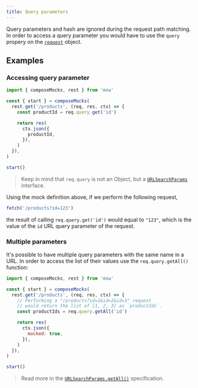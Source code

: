 ```yaml
---
title: Query parameters
---
```


Query parameters and hash are ignored during the request path matching. In order to access a query parameter you would have to use the `query` propery on the [`request`](/docs/basics/response-resolver/request) object.

## Examples

### Accessing query parameter

```js
import { composeMocks, rest } from 'msw'

const { start } = composeMocks(
  rest.get('/products', (req, res, ctx) => {
    const productId = req.query.get('id')

    return res(
      ctx.json({
        productId,
      }),
    )
  }),
)

start()
```

> Keep in mind that `req.query` is not an Object, but a [`URLSearchParams`](https://developer.mozilla.org/en-US/docs/Web/API/URLSearchParams) interface.

Using the mock definition above, if we perform the following request,

```js
fetch('/products?id=123')
```

the result of calling `req.query.get('id')` would equal to `"123"`, which is the value of the `id` URL query parameter of the request.

### Multiple parameters

It's possible to have multiple query parameters with the same name in a URL. In order to access the list of their values use the `req.query.getAll()` function:

```js
import { composeMocks, rest } from 'msw'

const { start } = composeMocks(
  rest.get('/products', (req, res, ctx) => {
    // Performing a "/products?id=1&id=2&id=3" request
    // would return the list of [1, 2, 3] as `productIds`.
    const productIds = req.query.getAll('id')

    return res(
      ctx.json({
        mocked: true,
      }),
    )
  }),
)

start()
```

> Read more in the [`URLSearchParams.getAll()`](https://developer.mozilla.org/en-US/docs/Web/API/URLSearchParams/getAll) specification.
